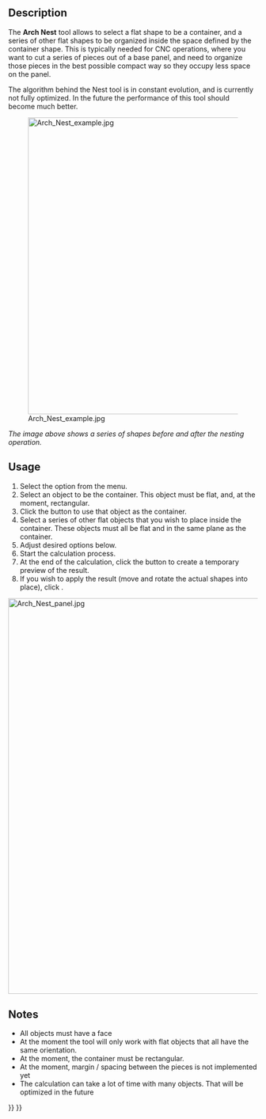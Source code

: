 <languages/>

{{Docnav
|[[Arch_Panel_Sheet|Panel Sheet]]
|[[Arch_Structure|Structure]]
|[[BIM_Workbench|BIM]]
|IconL=Arch_Panel_Sheet.svg
|IconR=Arch_Structure.svg
|IconC=Workbench_BIM.svg
}}

{{VeryImportantMessage|THIS COMMAND IS PART OF THE INTEGRATED [[BIM_Workbench|BIM WORKBENCH]] IN V1.0<br>
This page has been updated for that version.}}

{{GuiCommand
|Name=Arch Nest
|MenuLocation=Utils → Panel tools → Nest
|Workbenches=[[BIM_Workbench|BIM]]
|Version=0.17
|SeeAlso=[[Arch_Panel|Arch Panel]], [[Arch_Panel_Sheet|Arch Panel Sheet]]
}}

==Description==

The '''Arch Nest''' tool allows to select a flat shape to be a container, and a series of other flat shapes to be organized inside the space defined by the container shape. This is typically needed for CNC operations, where you want to cut a series of pieces out of a base panel, and need to organize those pieces in the best possible compact way so they occupy less space on the panel.

The algorithm behind the Nest tool is in constant evolution, and is currently not fully optimized. In the future the performance of this tool should become much better.

[[Image:Arch Nest example.jpg|600px]]

''The image above shows a series of shapes before and after the nesting operation.''

==Usage==

# Select the {{MenuCommand|Utils → Panel tools → [[Image:Arch_Nest.svg|16px]] Nest}} option from the menu.
# Select an object to be the container. This object must be flat, and, at the moment, rectangular.
# Click the {{Button|Pick selected}} button to use that object as the container.
# Select a series of other flat objects that you wish to place inside the container. These objects must all be flat and in the same plane as the container.
# Adjust desired options below.
# Start the calculation process.
# At the end of the calculation, click the {{Button|Preview}} button to create a temporary preview of the result.
# If you wish to apply the result (move and rotate the actual shapes into place), click {{Button|OK}}.


[[Image:Arch Nest panel.jpg|800px]]
{{Caption|Taskview panel for the [[Arch_Nest|Arch Nest]] tool}}

==Notes==

* All objects must have a face
* At the moment the tool will only work with flat objects that all have the same orientation. 
* At the moment, the container must be rectangular.
* At the moment, margin / spacing between the pieces is not implemented yet
* The calculation can take a lot of time with many objects. That will be optimized in the future


{{Docnav
|[[Arch_Panel_Sheet|Panel Sheet]]
|[[Arch_Structure|Structure]]
|[[BIM_Workbench|BIM]]
|IconL=Arch_Panel_Sheet.svg
|IconR=Arch_Structure.svg
|IconC=Workbench_BIM.svg
}}

{{BIM_Tools_navi{{#translation:}}}}
{{Userdocnavi{{#translation:}}}}